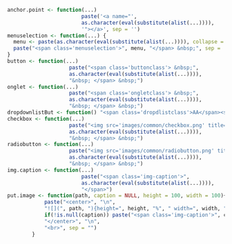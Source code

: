 
```r
anchor.point <- function(...)
						paste('<a name="',
						as.character(eval(substitute(alist(...)))),
						'"></a>', sep = '')
menuselection <- function(...) {
  menu <- paste(as.character(eval(substitute(alist(...)))), collapse = ' &#8227; ')
  paste("<span class='menuselection'>", menu, "</span> &nbsp;", sep = '')
}
button <- function(...)
					paste("<span class='buttonclass'> &nbsp;",
					as.character(eval(substitute(alist(...)))),
					"&nbsp; </span> &nbsp;")
onglet <- function(...)
					paste("<span class='ongletclass'> &nbsp;",
					as.character(eval(substitute(alist(...)))),
					"&nbsp; </span> &nbsp;")
dropdownlistBut <- function() "<span class='dropdlistclass'>AA</span><span class='dropdclass'>&#9662;</span>"
checkbox <- function(...)
					paste("<img src='images/common/checkbox.png' title='Checkbox' class='radiochckbutclass' /><span class='radiochcktextclass'> &nbsp;",
					as.character(eval(substitute(alist(...)))),
					"&nbsp; </span> &nbsp;")
radiobutton <- function(...) 
					paste("<img src='images/common/radiobutton.png' title='Radio button' class='radiochckbutclass' /><span class='radiochcktextclass'> &nbsp;",
					as.character(eval(substitute(alist(...)))),
					"&nbsp; </span> &nbsp;")
img.caption <- function(...)
						paste("<span class='img-caption'>",
						as.character(eval(substitute(alist(...)))),
						"</span>")
put.image <- function(path, caption = NULL, height = 100, width = 100){
			paste("<center>", "\n",
			"![](", path, "){height=", height, "%", " width=", width, "%", "}", "\n",
			if(!is.null(caption)) paste("<span class='img-caption'>", caption, "</span>"), "\n",
			"</center>", "\n",
			"<br>", sep = "")
		}
```
